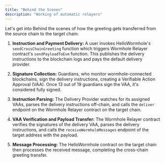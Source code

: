 ```yaml
---
title: "Behind the Scenes"
description: "Working of automatic relayers"
---
```


Let's get into Behind the scenes of how the greeting gets transferred from the source chain to the target chain:

1. **Instruction and Payment Delivery:** A user invokes HelloWormhole's `sendCrossChainGreeting` function which triggers Wormhole Relayer contract's `sendPayloadToEvm` function. This publishes the delivery instructions to the blockchain logs and pays the default delivery provider.
    
2. **Signature Collection:** Guardians, who monitor wormhole-connected blockchains, sign the delivery instructions, creating a Verifiable Action Approval (VAA). Once 13 out of 19 guardians sign the VAA, it's considered fully signed.
    
3. **Instruction Parsing:** The Delivery Provider watches for its assigned VAAs, parses the delivery instructions off-chain, and calls the `deliver` endpoint on the Wormhole Relayer contract on the target chain.
    
4. **VAA Verification and Payload Transfer:** The Wormhole Relayer contract verifies the signatures of the delivery VAA, parses the delivery instructions, and calls the `receiveWormholeMessages` endpoint of the target address with the payload.
    
5. **Message Processing:** The HelloWormhole contract on the target chain then processes the received message, completing the cross-chain greeting transfer.
